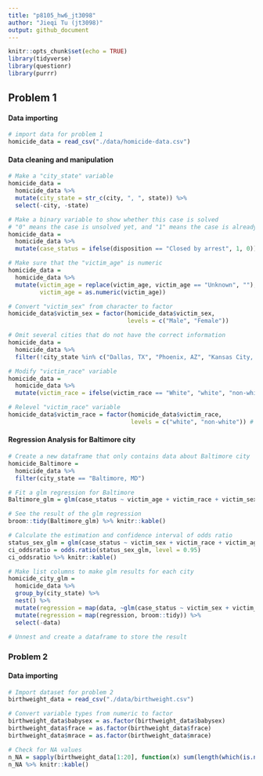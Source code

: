 ```yaml
---
title: "p8105_hw6_jt3098"
author: "Jieqi Tu (jt3098)"
output: github_document
---
```


```r
knitr::opts_chunk$set(echo = TRUE)
library(tidyverse)
library(questionr)
library(purrr)
```

## Problem 1

#### Data importing
```r
# import data for problem 1
homicide_data = read_csv("./data/homicide-data.csv")
```

#### Data cleaning and manipulation
```r
# Make a "city_state" variable
homicide_data = 
  homicide_data %>%
  mutate(city_state = str_c(city, ", ", state)) %>%
  select(-city, -state)

# Make a binary variable to show whether this case is solved
# "0" means the case is unsolved yet, and "1" means the case is already solved
homicide_data = 
  homicide_data %>%
  mutate(case_status = ifelse(disposition == "Closed by arrest", 1, 0))

# Make sure that the "victim_age" is numeric
homicide_data = 
  homicide_data %>%
  mutate(victim_age = replace(victim_age, victim_age == "Unknown", ""),
         victim_age = as.numeric(victim_age))

# Convert "victim_sex" from character to factor
homicide_data$victim_sex = factor(homicide_data$victim_sex,
                                  levels = c("Male", "Female"))

# Omit several cities that do not have the correct information
homicide_data = 
  homicide_data %>%
  filter(!city_state %in% c("Dallas, TX", "Phoenix, AZ", "Kansas City, MO", "Tulsa, AL"))

# Modify "victim_race" variable
homicide_data = 
  homicide_data %>%
  mutate(victim_race = ifelse(victim_race == "White", "white", "non-white"))

# Relevel "victim_race" variable
homicide_data$victim_race = factor(homicide_data$victim_race,
                                   levels = c("white", "non-white")) # Make "white" be the reference arm of all factors
```

#### Regression Analysis for Baltimore city
```r
# Create a new dataframe that only contains data about Baltimore city
homicide_Baltimore =
  homicide_data %>%
  filter(city_state == "Baltimore, MD")

# Fit a glm regression for Baltimore
Baltimore_glm = glm(case_status ~ victim_age + victim_race + victim_sex, data = homicide_Baltimore, family = binomial)

# See the result of the glm regression
broom::tidy(Baltimore_glm) %>% knitr::kable()
```

```r
# Calculate the estimation and confidence interval of odds ratio
status_sex_glm = glm(case_status ~ victim_sex + victim_race + victim_age, data = homicide_Baltimore, family = binomial)
ci_oddsratio = odds.ratio(status_sex_glm, level = 0.95)
ci_oddsratio %>% knitr::kable()
```

```r
# Make list columns to make glm results for each city
homicide_city_glm = 
  homicide_data %>%
  group_by(city_state) %>%
  nest() %>%
  mutate(regression = map(data, ~glm(case_status ~ victim_sex + victim_race + victim_age, data = homicide_data, family = binomial))) %>%
  mutate(regression = map(regression, broom::tidy)) %>%
  select(-data) 
```

```r
# Unnest and create a dataframe to store the result

```

### Problem 2

#### Data importing
```r
# Import dataset for problem 2
birthweight_data = read_csv("./data/birthweight.csv")
```

```r
# Convert variable types from numeric to factor
birthweight_data$babysex = as.factor(birthweight_data$babysex)
birthweight_data$frace = as.factor(birthweight_data$frace)
birthweight_data$mrace = as.factor(birthweight_data$mrace)

# Check for NA values
n_NA = sapply(birthweight_data[1:20], function(x) sum(length(which(is.na(x)))))
n_NA %>% knitr::kable()
```

```r

```

